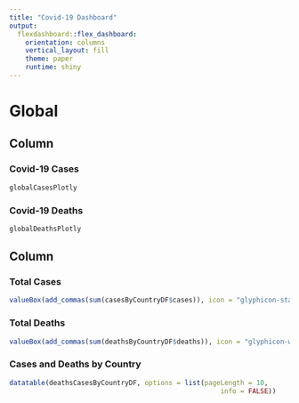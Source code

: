```yaml
---
title: "Covid-19 Dashboard"
output: 
  flexdashboard::flex_dashboard:
    orientation: columns
    vertical_layout: fill
    theme: paper
    runtime: shiny
---
```


# Global
    
## Column {data-width=650, .tabset .tabset-fade}
    
### Covid-19 Cases
    
```r
globalCasesPlotly
```

### Covid-19 Deaths
    
```r
globalDeathsPlotly
```

## Column {data-width=350}
   
### Total Cases

```r
valueBox(add_commas(sum(casesByCountryDF$cases)), icon = "glyphicon-stats", color = "white")
```   
 
### Total Deaths
    
```r
valueBox(add_commas(sum(deathsByCountryDF$deaths)), icon = "glyphicon-warning-sign", color = "white")
```

### Cases and Deaths by Country
    
```r
datatable(deathsCasesByCountryDF, options = list(pageLength = 10,
                                                     info = FALSE))
```